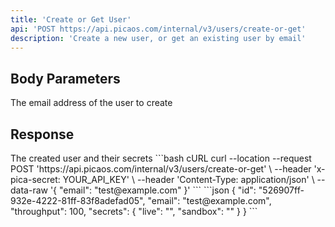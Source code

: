 ---
title: 'Create or Get User'
api: 'POST https://api.picaos.com/internal/v3/users/create-or-get'
description: 'Create a new user, or get an existing user by email'
---

## Body Parameters

<ParamField body="email" type="string" required>
  The email address of the user to create
</ParamField>

## Response

<ResponseField name="user" type="User">
  The created user and their secrets
</ResponseField>

<RequestExample>
```bash cURL
curl --location --request POST 'https://api.picaos.com/internal/v3/users/create-or-get' \
--header 'x-pica-secret: YOUR_API_KEY' \
--header 'Content-Type: application/json' \
--data-raw '{
    "email": "test@example.com"
}'
```
</RequestExample>

<ResponseExample>
```json
{
    "id": "526907ff-932e-4222-81ff-83f8adefad05",
    "email": "test@example.com",
    "throughput": 100,
    "secrets": {
      "live": "<USER_LIVE_KEY>",
      "sandbox": "<USER_SANDBOX_KEY>"
    }
}
```
</ResponseExample>